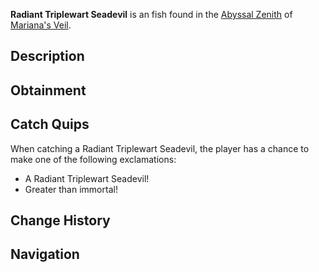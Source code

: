 {{FishInfobox
|image          = Radiant Triplewart Seadevil.png
|rarity         = Unusual
|sea            = First Sea
|location       = [[Abyssal Zenith]]
|sublocation    = 
|sources        = Fishing Rod
|radar_location = 
|xp             = 200
|weather        = Clear
|time           = 
|season         = Autumn
|bait           = Shrimp
|base_weight    = 21
|base_value     = 600
|weight_range   = 11
|base_chance    = 35
|base_resil     = 55
}}
'''Radiant Triplewart Seadevil''' is an {{Rarity|Unusual}} fish found in the [[Abyssal Zenith]] of [[Mariana's Veil]].

== Description ==
{{Description|A bizarre fish with three glowing lures and a body covered in bioluminescent spots.|Bestiary Entry}}

== Obtainment ==
{{Description|Prefers cool, still waters with empty skies.|Bestiary Hint}}
{{Fish Availability|
Mariana's Veil/Abyssal Zenith
|top_rods      = 
Plastic Rod\357218.08\492818.29;
Krampus's Rod\339948.32\434167.85;
Magma Rod\326262.49\416773.42;
Flimsy Rod\319402.17\732187.5;
Buddy Bond Rod\265362\477654.48;
Fast Rod\221432.66\562842.3;
Firefly Rod\169706.26\541164.16;
Fischer's Rod\199506.05\507108.76;
Astralhook Rod\177099\213526.27;
Ethereal Prism Rod\176527.74\159146.55;
Seraphic Rod\167698.2\159562.42;
No-Life Rod\163821.02\166986.74;
Free Spirit Rod\158964.16\212823.72;
Rod Of The Forgotten Fang\156767.61\155791;
Trident Rod\154256.63\210322.03;
Challenger's Rod\149892.56\155791.99;
Blazebringer Rod\145539.97\161472.75;
Rod Of The Depths\140419.92\147001.63;
Rod Of The Exalted One\139904.86\149438.27;
Zeus Rod\135858.76\144746.94;
Verdant Shear Rod\134446.74\152684.8;
Depthseeker Rod\121772.83\134296.51;
Avalanche Rod\109837.32\121877.31;
Volcanic Rod\105859.15\114485.62;
Steady Rod\48777.13\42345.6
|recommended   = Ethereal Prism Rod
}}

== Catch Quips ==
When catching a Radiant Triplewart Seadevil, the player has a chance to make one of the following exclamations:
* A Radiant Triplewart Seadevil!
* Greater than immortal!

== Change History ==
{{Change History|{{subst:Current Version}}}}

== Navigation ==
{{Fish Navbox|Abyssal Zenith}}